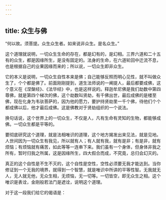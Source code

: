 ```yaml
---
---
---
```

title: 众生与佛
---




“何以故。须菩提。众生众生者。如来说非众生。是名众生。”

这个道理就说明，一切众生生命的存在，都是幻有的，是幻相。三界六道和二十五有的众生，都是因缘所生，是没有固定的。法身的生命，在六道轮回中迁流不息，也是根据自己的业果因缘而来的；所以说，一切众生即非众生。

它的本义是说明，一切众生自性本来是佛；自己能够反照而明心见性，就不叫做众生了，个个都是佛了。前面刚刚提到，道生法师说的一阐提人，最后都要成佛，这个意义在《涅槃经》、《法华经》中，也是这样说的。释迦牟尼佛是我们劫数中第四尊佛，就是第四个梯次的佛，这个劫数叫贤劫，有千佛出世，最后成佛的是楼至佛，现在化身为韦驮菩萨的，因为他的愿力，要护持贤劫里一千个佛，待他们个个都成佛以后，他才最后成佛。这是佛教对于贤劫组织的一个说法。

换句话说，这个世界上的一切众生，不仅是人，凡有生命有灵知的生物，都能够成佛。一切众生都是平等的。

要彻底研究这个道理，就是法相唯识的道理，这个地方揭发出来见法，就是见地。人世间因为一切众生有我见，所以就有人；有人就有我，就有是非；有是非，就有烦恼；有烦恼就有痛苦，如此等等一连串下来。我们虽有一个身体，但身体非我之所有，暂时归我之所属，这是因缘所生，四大假合而成，不究竟，总归会幻灭的。

真正的这个自性是不生不灭的，这个自性是空性，空性必须要无我才能达到。当你修证到一个无我的境界，就得到一个智慧，就是唯识中所讲的平等性智。无我就无人，无人就无他，无众生相，无烦恼，无一切等。一切皆空，即无众生之相。这个唯识是表诠，金刚般若法门是遮诠，说明这个道理。

对于这一段我们给它的偈语是：